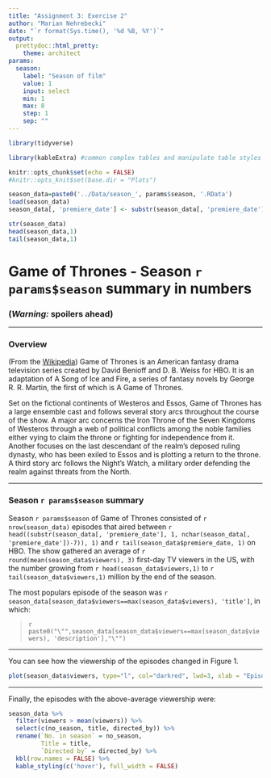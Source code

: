 ```yaml
---
title: "Assignment 3: Exercise 2"
author: "Marian Nehrebecki"
date: "`r format(Sys.time(), '%d %B, %Y')`"
output:
  prettydoc::html_pretty:
    theme: architect
params:
  season: 
    label: "Season of film"
    value: 1
    input: select
    min: 1
    max: 8
    step: 1
    sep: ""
---
```


```r

library(tidyverse)

library(kableExtra) #common complex tables and manipulate table styles

knitr::opts_chunk$set(echo = FALSE)
#knitr::opts_knit$set(base.dir = "Plots")

season_data=paste0('../Data/season_', params$season, '.RData')
load(season_data)
season_data[, 'premiere_date'] <- substr(season_data[, 'premiere_date'], 1, nchar(season_data[, 'premiere_date'])-12)

str(season_data)
head(season_data,1)
tail(season_data,1)

```

# Game of Thrones - Season `r params$season` summary in numbers

### __(*Warning:* spoilers ahead)__

***

### Overview

(From the [Wikipedia](https://en.wikipedia.org/wiki/Game_of_Thrones#Premise)) Game of Thrones is an American fantasy drama television series created by David Benioff and D. B. Weiss for HBO. It is an adaptation of A Song of Ice and Fire, a series of fantasy novels by George R. R. Martin, the first of which is A Game of Thrones.

Set on the fictional continents of Westeros and Essos, Game of Thrones has a large ensemble cast and follows several story arcs throughout the course of the show. A major arc concerns the Iron Throne of the Seven Kingdoms of Westeros through a web of political conflicts among the noble families either vying to claim the throne or fighting for independence from it. Another focuses on the last descendant of the realm's deposed ruling dynasty, who has been exiled to Essos and is plotting a return to the throne. A third story arc follows the Night's Watch, a military order defending the realm against threats from the North.

***

### Season `r params$season` summary

Season `r params$season` of Game of Thrones consisted of `r nrow(season_data)` episodes that aired between `r head((substr(season_data[, 'premiere_date'], 1, nchar(season_data[, 'premiere_date'])-7)), 1)` and `r tail(season_data$premiere_date, 1)` on HBO. The show gathered an average of `r round(mean(season_data$viewers), 3)` first-day TV viewers in the US, with the number growing from `r head(season_data$viewers,1)` to `r tail(season_data$viewers,1)` million by the end of the season.

The most populars episode of the season was `r season_data[season_data$viewers==max(season_data$viewers), 'title']`, in which:

> `r paste0("\"",season_data[season_data$viewers==max(season_data$viewers), 'description'],"\"")`



***

You can see how the viewership of the episodes changed in Figure 1.

```r
plot(season_data$viewers, type="l", col="darkred", lwd=3, xlab = "Episode number", ylab = "1st day TV viewers in the US (millions)")
```

 

***

Finally, the episodes with the above-average viewership were:

```r
season_data %>% 
  filter(viewers > mean(viewers)) %>% 
  select(c(no_season, title, directed_by)) %>% 
  rename(`No. in season` = no_season,
         Title = title,
         `Directed by` = directed_by) %>% 
  kbl(row.names = FALSE) %>% 
  kable_styling(c('hover'), full_width = FALSE)
```
